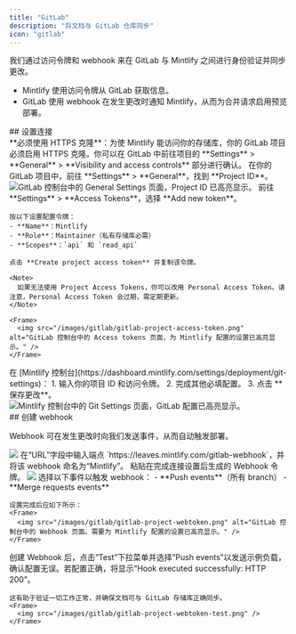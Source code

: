 ```yaml
---
title: "GitLab"
description: "将文档与 GitLab 仓库同步"
icon: "gitlab"
---
```


我们通过访问令牌和 webhook 来在 GitLab 与 Mintlify 之间进行身份验证并同步更改。

- Mintlify 使用访问令牌从 GitLab 获取信息。
- GitLab 使用 webhook 在发生更改时通知 Mintlify，从而为合并请求启用预览部署。

<div id="set-up-the-connection">
  ## 设置连接
</div>

<Note>
  **必须使用 HTTPS 克隆**：为使 Mintlify 能访问你的存储库，你的 GitLab 项目必须启用 HTTPS 克隆。你可以在 GitLab 中前往项目的 **Settings** > **General** > **Visibility and access controls** 部分进行确认。
</Note>

<Steps>
  <Step title="查找项目 ID">
    在你的 GitLab 项目中，前往 **Settings** > **General**，找到 **Project ID**。
    <Frame>
      <img src="/images/gitlab/gitlab-project-id.png" alt="GitLab 控制台中的 General Settings 页面，Project ID 已高亮显示。" />
    </Frame>
  </Step>
  <Step title="生成访问令牌">
    前往 **Settings** > **Access Tokens**，选择 **Add new token**。
    
    按以下设置配置令牌：
    - **Name**：Mintlify
    - **Role**：Maintainer（私有存储库必需）
    - **Scopes**：`api` 和 `read_api`
    
    点击 **Create project access token** 并复制该令牌。

    <Note>
      如果无法使用 Project Access Tokens，你可以改用 Personal Access Token。请注意，Personal Access Token 会过期，需定期更新。
    </Note>

    <Frame>
      <img src="/images/gitlab/gitlab-project-access-token.png" alt="GitLab 控制台中的 Access tokens 页面，为 Mintlify 配置的设置已高亮显示。" />
    </Frame>

  </Step>
  <Step title="设置连接">
    在 [Mintlify 控制台](https://dashboard.mintlify.com/settings/deployment/git-settings)：
    1. 输入你的项目 ID 和访问令牌。
    2. 完成其他必填配置。
    3. 点击 **保存更改**。
    <Frame>
      <img src="/images/gitlab/gitlab-config.png" alt="Mintlify 控制台中的 Git Settings 页面，GitLab 配置已高亮显示。" />
    </Frame>
  </Step>
</Steps>

<div id="create-the-webhook">
  ## 创建 webhook
</div>

Webhook 可在发生更改时向我们发送事件，从而自动触发部署。

<Steps>
  <Step title="导航到 Settings > Webhooks，并点击“Add new Webhook”">
    <Frame>
      <img src="/images/gitlab/gitlab-webhook.png" />
    </Frame>
  </Step>
  <Step title="设置 URL 和 webhook">
    在“URL”字段中输入端点 `https://leaves.mintlify.com/gitlab-webhook`，并将该 webhook 命名为“Mintlify”。

  </Step>
  <Step title="粘贴令牌">
    粘贴在完成连接设置后生成的 Webhook 令牌。
    <Frame>
      <img src="/images/gitlab/gitlab-show-webtoken.png" />
    </Frame>
  </Step>
  <Step title="选择事件">
    选择以下事件以触发 webhook：
    - **Push events**（所有 branch）
    - **Merge requests events**
      
    设置完成后应如下所示：
    <Frame>
      <img src="/images/gitlab/gitlab-project-webtoken.png" alt="GitLab 控制台中的 Webhook 页面。需要为 Mintlify 配置的设置已高亮显示。" />
    </Frame>
  </Step>
  <Step title="测试 Webhook">
    创建 Webhook 后，点击“Test”下拉菜单并选择“Push events”以发送示例负载，确认配置无误。若配置正确，将显示“Hook executed successfully: HTTP 200”。

    这有助于验证一切工作正常，并确保文档可与 GitLab 存储库正确同步。
    <Frame>
      <img src="/images/gitlab/gitlab-project-webtoken-test.png" />
    </Frame>

  </Step>
</Steps>